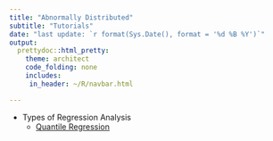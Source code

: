 ---
title: "Abnormally Distributed"
subtitle: "Tutorials"
date: "last update: `r format(Sys.Date(), format = '%d %B %Y')`" 
output:
  prettydoc::html_pretty:
    theme: architect
    code_folding: none
    includes: 
     in_header: ~/R/navbar.html

---


* Types of Regression Analysis 
    + [Quantile Regression](https://abnormally-distributed.github.io/quantile.html)

  

  